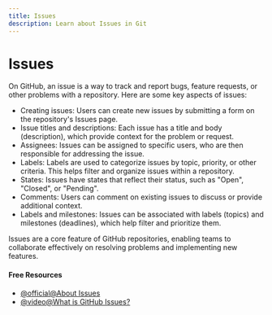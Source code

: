 ```yaml
---
title: Issues
description: Learn about Issues in Git
---
```


# Issues

On GitHub, an issue is a way to track and report bugs, feature requests, or other problems with a repository. Here are some key aspects of issues:

- Creating issues: Users can create new issues by submitting a form on the repository's Issues page.
- Issue titles and descriptions: Each issue has a title and body (description), which provide context for the problem or request.
- Assignees: Issues can be assigned to specific users, who are then responsible for addressing the issue.
- Labels: Labels are used to categorize issues by topic, priority, or other criteria. This helps filter and organize issues within a repository.
- States: Issues have states that reflect their status, such as "Open", "Closed", or "Pending".
- Comments: Users can comment on existing issues to discuss or provide additional context.
- Labels and milestones: Issues can be associated with labels (topics) and milestones (deadlines), which help filter and prioritize them.

Issues are a core feature of GitHub repositories, enabling teams to collaborate effectively on resolving problems and implementing new features.

#### Free Resources

- [@official@About Issues](https://docs.github.com/en/issues/tracking-your-work-with-issues/about-issues)
- [@video@What is GitHub Issues?](https://www.youtube.com/watch?v=6HWw7rhwvtY)
